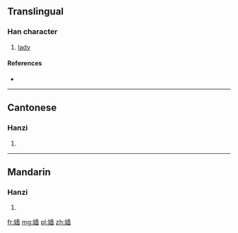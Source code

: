 {{also|嬙}}
==Translingual==

===Han character===
{{Han char|rn=38|rad=女|as=11|sn=14|four=|canj=女土金田 (VGCW)|ids=⿰[[女]][[啬]]}}

# [[lady]]

====References====
* {{Han ref|kx=0270.311|hdz=21075.110|uh=5AF1|ud=23281}}

----

==Cantonese==

===Hanzi===
{{yue-hanzi|jyut=|y=cheung4|tra=嬙}}

# {{defn|lang=yue|sort=女11}}

----

==Mandarin==

===Hanzi===
{{cmn-hanzi|tra=嬙|pin=[[qiáng]] ([[qiang2]]), [[ráo]] ([[rao2]])|wg=ch'iang<sup>2</sup>, jao<sup>2</sup>}}

# {{defn|lang=cmn|sort=女11}}

[[fr:嫱]]
[[mg:嫱]]
[[pl:嫱]]
[[zh:嫱]]